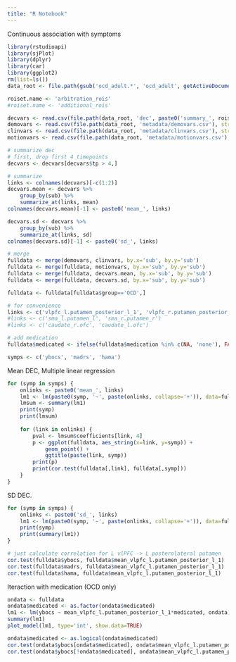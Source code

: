 ---
title: "R Notebook"
---

Continuous association with symptoms

```{r}
library(rstudioapi)
library(sjPlot)
library(dplyr)
library(car)
library(ggplot2)
rm(list=ls())
data_root <- file.path(gsub('ocd_adult.*', 'ocd_adult', getActiveDocumentContext()$path), 'data')

roiset.name <- 'arbitration_rois'
#roiset.name <- 'additional_rois'

decvars <- read.csv(file.path(data_root, 'dec', paste0('summary_', roiset.name, '.csv')), stringsAsFactors=FALSE)
demovars <- read.csv(file.path(data_root, 'metadata/demovars.csv'), stringsAsFactors=FALSE)
clinvars <- read.csv(file.path(data_root, 'metadata/clinvars.csv'), stringsAsFactors=FALSE)
motionvars <- read.csv(file.path(data_root, 'metadata/motionvars.csv'), stringsAsFactors=FALSE)

# summarize dec
# first, drop first 4 timepoints
decvars <- decvars[decvars$tp > 4,]

# summarize
links <- colnames(decvars)[-c(1:2)]
decvars.mean <- decvars %>%
    group_by(sub) %>%
    summarize_at(links, mean)
colnames(decvars.mean)[-1] <- paste0('mean_', links)

decvars.sd <- decvars %>%
    group_by(sub) %>%
    summarize_at(links, sd)
colnames(decvars.sd)[-1] <- paste0('sd_', links)

# merge
fulldata <- merge(demovars, clinvars, by.x='sub', by.y='sub')
fulldata <- merge(fulldata, motionvars, by.x='sub', by.y='sub')
fulldata <- merge(fulldata, decvars.mean, by.x='sub', by.y='sub')
fulldata <- merge(fulldata, decvars.sd, by.x='sub', by.y='sub')

fulldata <- fulldata[fulldata$group=='OCD',]

# for convenience
links <- c('vlpfc_l.putamen_posterior_l_1', 'vlpfc_r.putamen_posterior_l_2', 'fpc_r.putamen_posterior_r')
#links <- c('sma_l.putamen_l', 'sma_r.putamen_r')
#links <- c('caudate_r.ofc', 'caudate_l.ofc')

# add medication
fulldata$medicated <- ifelse(fulldata$medication %in% c(NA, 'none'), FALSE, TRUE)

symps <- c('ybocs', 'madrs', 'hama')
```

Mean DEC, Multiple linear regression
```{r}
for (symp in symps) {
    onlinks <- paste0('mean_', links)
    lm1 <- lm(paste0(symp, '~', paste(onlinks, collapse='+')), data=fulldata)
    lmsum <- summary(lm1)
    print(symp)
    print(lmsum)
    
    for (link in onlinks) {
        pval <- lmsum$coefficients[link, 4]
        p <- ggplot(fulldata, aes_string(x=link, y=symp)) +
            geom_point() +
            ggtitle(paste(link, symp))
        print(p)
        print(cor.test(fulldata[,link], fulldata[,symp]))
    }
}
```

SD DEC.
```{r}
for (symp in symps) {
    onlinks <- paste0('sd_', links)
    lm1 <- lm(paste0(symp, '~', paste(onlinks, collapse='+')), data=fulldata)
    print(symp)
    print(summary(lm1))
}
```

```{r}
# just calculate correlation for L vlPFC -> L posterolateral putamen
cor.test(fulldata$ybocs, fulldata$mean_vlpfc_l.putamen_posterior_l_1)
cor.test(fulldata$madrs, fulldata$mean_vlpfc_l.putamen_posterior_l_1)
cor.test(fulldata$hama, fulldata$mean_vlpfc_l.putamen_posterior_l_1)
```

Iteraction with medication (OCD only)
```{r}
ondata <- fulldata
ondata$medicated <- as.factor(ondata$medicated)
lm1 <- lm(ybocs ~ mean_vlpfc_l.putamen_posterior_l_1*medicated, ondata)
summary(lm1)
plot_model(lm1, type='int', show.data=TRUE)

ondata$medicated <- as.logical(ondata$medicated)
cor.test(ondata$ybocs[ondata$medicated], ondata$mean_vlpfc_l.putamen_posterior_l_1[ondata$medicated])
cor.test(ondata$ybocs[!ondata$medicated], ondata$mean_vlpfc_l.putamen_posterior_l_1[!ondata$medicated])

```


